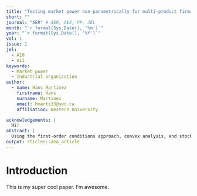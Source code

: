 ```yaml
---
title: "Testing market power non-parametrically for multi-product firms"
short: ""
journal: "AER" # AER, AEJ, PP, JEL
month: "`r format(Sys.Date(), '%m')`"
year: "`r format(Sys.Date(), '%Y')`"
vol: 1
issue: 1
jel:
  - A10
  - A11
keywords:
  - Market power
  - Industrial organization
author:
  - name: Hans Martinez
    firstname: Hans
    surname: Martinez
    email: hmarti33@uwo.ca
    affiliation: Western University 

acknowledgements: |
  Hi!
abstract: |
  Using the first-order conditions approach, convex analysis, and stochastic process we model and test non-parametrically the market power in the white appliances industry. Our method allows us to test firms’ market power by imposing minimal assumptions in contrast with current literature. First, we get demand estimates and elasticities following AK(2020). By varying ownership structure in the first-order conditions of the firm’s optimization problem, we can test if prices are optimal for single-brand firms, current market structure, or a single multi-brand monopolist. We apply this novel methodology to the white appliances industry in the US. We find that market power accounts very little for pricing, but it is product differentiation that matters.
output: rticles::aea_article
---
```


# Introduction {-}

This is my super cool paper. I'm awesome.

